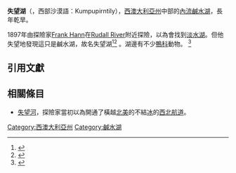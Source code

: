 {{Infobox lake
 | name = Lake Disappointment
 | native_name = '''''Kumpupirntily'''''
 | 湖泊照片 = Lake Disappointment Western Australia.jpg
 | image_size = 280
 | caption = [[Landsat|Landsat]] image; screen capture from [[NASA_World_Wind|NASA World Wind]]
 | image_bathymetry =
 | caption_bathymetry =
 | location = [[西澳大利亞州|西澳大利亞州]]
 | coords = {{Coord|23|30|S|122|50|E|region:AU-WA_type:waterbody|display=inline,title}}
 | lake_type = [[內流盆地|內流]][[鹹水湖|鹹水湖]]
 | inflow =
 | outflow =
 | catchment_km2 =
 | basin_countries = 澳洲
 | designation = 
 | length_km = 160
 | width_km =
 | area_km2 = 330
 | depth_m =
 | max-depth_m =
 | volume_km3 =
 | residence_time =
 | shore_km =
 | elevation_m =
 | islands =
 | cities =
| pushpin_map             = Australia Western Australia
| pushpin_label_position  = top
| pushpin_map_alt         = 
| pushpin_map_caption     = Location in [[Western_Australia|Western Australia]]
| latd  =  23 |latm  = 30 |lats  =  |latNS  = S
| longd = 122 |longm = 50 |longs =  |longEW = E
| reference = <ref>{{cite web |url=http://austhrutime.com/lake_disappointment.htm |title=Lake Disappointment |work=Australia: The Land Where Time Began |author=Monroe, M. H. |date= |publisher= |accessdate=23 August 2015 |archive-date=2016-01-06 |archive-url=https://web.archive.org/web/20160106015819/http://austhrutime.com/lake_disappointment.htm |dead-url=yes }}</ref>
}}
'''失望湖'''（{{lang-en|Lake Disappointment}}，西部沙漠語：Kumpupirntily），[[西澳大利亞州|西澳大利亞州]]中部的[[內流盆地|內流]][[鹹水湖|鹹水湖]]，長年乾旱。

1897年由探險家[[Frank_Hann|Frank Hann]]在[[Rudall_River|Rudall River]]附近探險，以為會找到[[淡水|淡水湖]]。但他失望地發現這只是鹹水湖，故名失望湖<ref>{{cite book |title=Wings of the kite-hawk |author=Rothwell, Nicolas |author-link=Nicolas Rothwell |publisher=Black Inc. |year=2006 |isbn=978-1-86395-445-7 |page= }}</ref><ref>{{Cite web |url=http://eros.usgs.gov/imagegallery/earth-art-2#23 |title=USGS – Lake Disappointment |accessdate=2015-11-25 |archive-date=2015-11-25 |archive-url=https://web.archive.org/web/20151125182130/http://eros.usgs.gov/imagegallery/earth-art-2#23 |dead-url=no }}</ref> 。湖邊有不少[[鴨科|鴨科]]動物。
<ref>{{NatGeo ecoregion|id=aa1303|name=Gibson desert}}</ref>

== 引用文獻 ==
{{Reflist}}

==相關條目==
*[[失望河|失望河]]，探險家當初以為開通了橫越[[北美|北美]]的不結[[冰|冰]]的[[西北航道|西北航道]]。

[[Category:西澳大利亞州|Category:西澳大利亞州]]
[[Category:鹹水湖|Category:鹹水湖]]